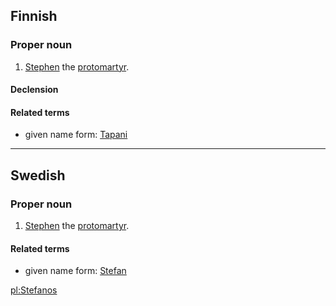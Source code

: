 ==Finnish==

===Proper noun===
{{fi-noun|proper=true}}

# {{context|biblical character|lang=fi}} [[Stephen]] the [[protomartyr]].

====Declension====
{{fi-decl-vastaus|Stefano|a|nopl=1}}

====Related terms====
* given name form: [[Tapani]]

----

==Swedish==

===Proper noun===
{{head|sv|proper noun}}

# {{context|biblical character|lang=sv}} [[Stephen]] the [[protomartyr]].

====Related terms====
* given name form: [[Stefan]]

[[pl:Stefanos]]